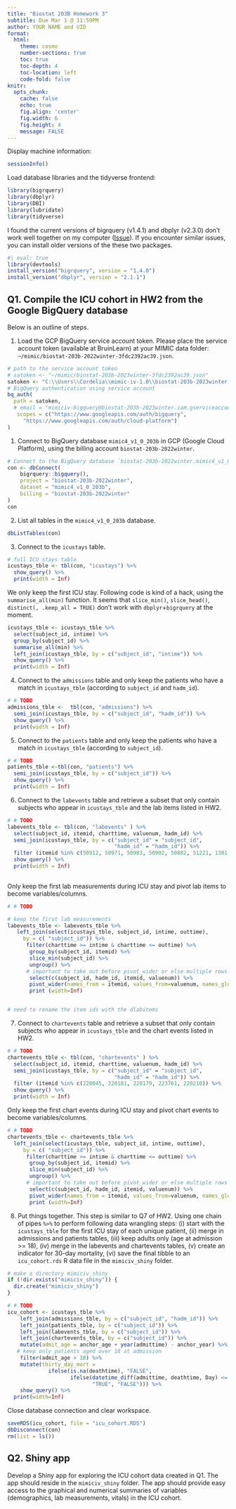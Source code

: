 ```yaml
---
title: "Biostat 203B Homework 3"
subtitle: Due Mar 1 @ 11:59PM
author: YOUR NAME and UID
format:
  html:
    theme: cosmo
    number-sections: true
    toc: true
    toc-depth: 4
    toc-location: left
    code-fold: false
knitr:
  opts_chunk: 
    cache: false    
    echo: true
    fig.align: 'center'
    fig.width: 6
    fig.height: 4
    message: FALSE
---
```


Display machine information:

```r
sessionInfo()
```

Load database libraries and the tidyverse frontend:

```r
library(bigrquery)
library(dbplyr)
library(DBI)
library(lubridate)
library(tidyverse)
```

I found the current versions of bigrquery (v1.4.1) and dbplyr (v2.3.0) don't work well together on my computer ([Issue](https://github.com/r-dbi/bigrquery/issues/509)). If you encounter similar issues, you can install older versions of the these two packages.

```r
#| eval: true
library(devtools)
install_version("bigrquery", version = "1.4.0")
install_version("dbplyr", version = "2.1.1")
```

## Q1. Compile the ICU cohort in HW2 from the Google BigQuery database

Below is an outline of steps.

1.  Load the GCP BigQuery service account token. Please place the service account token (available at BruinLearn) at your MIMIC data folder: `~/mimic/biostat-203b-2022winter-3fdc2392ac39.json`.

```r
# path to the service account token 
# satoken <- "~/mimic/biostat-203b-2023winter-3fdc2392ac39.json"
satoken <- "C:\\Users\\Cordelia\\mimic-iv-1.0\\biostat-203b-2023winter-3fdc2392ac39.json"
# BigQuery authentication using service account
bq_auth(
  path = satoken,
  # email = "mimiciv-bigquery@biostat-203b-2023winter.iam.gserviceaccount.com",
   scopes = c("https://www.googleapis.com/auth/bigquery",
     "https://www.googleapis.com/auth/cloud-platform")
)
```

1.  Connect to BigQuery database `mimic4_v1_0_203b` in GCP (Google Cloud Platform), using the billing account `biostat-203b-2022winter`.

```r
# Connect to the BigQuery database `biostat-203b-2022winter.mimic4_v1_0_203b`
con <- dbConnect(
    bigrquery::bigquery(),
    project = "biostat-203b-2022winter",
    dataset = "mimic4_v1_0_203b",
    billing = "biostat-203b-2022winter"
)
con
```

2.  List all tables in the `mimic4_v1_0_203b` database.

```r
dbListTables(con)
```

3.  Connect to the `icustays` table.

```r
# full ICU stays table
icustays_tble <- tbl(con, "icustays") %>%
  show_query() %>%
  print(width = Inf)
```

We only keep the first ICU stay. Following code is kind of a hack, using the `summarise_all(min)` function. It seems that `slice_min()`, `slice_head()`, `distinct(, .keep_all = TRUE)` don't work with `dbplyr`+`bigrquery` at the moment.

```r
icustays_tble <- icustays_tble %>% 
  select(subject_id, intime) %>% 
  group_by(subject_id) %>% 
  summarise_all(min) %>%
  left_join(icustays_tble, by = c("subject_id", "intime")) %>%
  show_query() %>%
  print(width = Inf)
```

4.  Connect to the `admissions` table and only keep the patients who have a match in `icustays_tble` (according to `subject_id` and `hadm_id`).

```r
# # TODO
admissions_tble <-  tbl(con, "admissions") %>%
  semi_join(icustays_tble, by = c("subject_id", "hadm_id")) %>%
  show_query() %>%
  print(width = Inf)
```

5.  Connect to the `patients` table and only keep the patients who have a match in `icustays_tble` (according to `subject_id`).

```r
# # TODO
patients_tble <-tbl(con, "patients") %>%
  semi_join(icustays_tble, by = c("subject_id")) %>%
  show_query() %>%
  print(width = Inf)
```

6.  Connect to the `labevents` table and retrieve a subset that only contain subjects who appear in `icustays_tble` and the lab items listed in HW2.

```r
# # TODO
labevents_tble <- tbl(con, "labevents" ) %>%
  select(subject_id, itemid, charttime, valuenum, hadm_id) %>%
  semi_join(icustays_tble, by = c("subject_id" = "subject_id", 
                                  "hadm_id" = "hadm_id")) %>%
  filter (itemid %in% c(50912, 50971, 50983, 50902, 50882, 51221, 1301, 50931)) %>%
  show_query() %>%
  print(width = Inf)
  
```

Only keep the first lab measurements during ICU stay and pivot lab items to become variables/columns.

```r
# # TODO

# keep the first lab measurements 
labevents_tble <- labevents_tble %>% 
   left_join(select(icustays_tble, subject_id, intime, outtime),
     by = c( "subject_id")) %>% 
      filter(charttime >= intime & charttime <= outtime) %>%
       group_by(subject_id, itemid) %>%
       slice_min(subject_id) %>%
       ungroup() %>%
      # important to take out before pivot_wider or else multiple rows for an itemid woll be produced
       select(c(subject_id, hadm_id, itemid, valuenum)) %>%
       pivot_wider(names_from = itemid, values_from=valuenum, names_glue = "item_{itemid}") %>%
       print (width=Inf)


# need to rename the item ids with the dlabitems 
```

7.  Connect to `chartevents` table and retrieve a subset that only contain subjects who appear in `icustays_tble` and the chart events listed in HW2.

```r
# # TODO
chartevents_tble <- tbl(con, "chartevents" ) %>%
  select(subject_id, itemid, charttime, valuenum, hadm_id) %>%
  semi_join(icustays_tble, by = c("subject_id" = "subject_id", 
                                  "hadm_id" = "hadm_id")) %>%
  filter (itemid %in% c(220045, 220181, 220179, 223761, 220210)) %>%
  show_query() %>%
  print(width = Inf)

```

Only keep the first chart events during ICU stay and pivot chart events to become variables/columns.

```r
# # TODO
chartevents_tble <- chartevents_tble %>% 
  left_join(select(icustays_tble, subject_id, intime, outtime),
     by = c( "subject_id")) %>% 
      filter(charttime >= intime & charttime <= outtime) %>%
       group_by(subject_id, itemid) %>%
       slice_min(subject_id) %>%
       ungroup() %>%
      # important to take out before pivot_wider or else multiple rows for an itemid woll be produced
       select(c(subject_id, hadm_id, itemid, valuenum)) %>%
       pivot_wider(names_from = itemid, values_from=valuenum, names_glue = "item_{itemid}") %>%
       print (width=Inf) 
```

8.  Put things together. This step is similar to Q7 of HW2. Using one chain of pipes `%>%` to perform following data wrangling steps: (i) start with the `icustays_tble` for the first ICU stay of each unique patient, (ii) merge in admissions and patients tables, (iii) keep adults only (age at admission \>= 18), (iv) merge in the labevents and chartevents tables, (v) create an indicator for 30-day mortality, (vi) save the final tibble to an `icu_cohort.rds` R data file in the `mimiciv_shiny` folder.

```r
# make a directory mimiciv_shiny
if (!dir.exists("mimiciv_shiny")) {
  dir.create("mimiciv_shiny")
}
```

```r
# # TODO
icu_cohort <- icustays_tble %>%
    left_join(admissions_tble, by = c("subject_id", "hadm_id")) %>%
    left_join(patients_tble, by = c("subject_id")) %>%
    left_join(labevents_tble, by = c("subject_id")) %>%
    left_join(chartevents_tble, by = c("subject_id")) %>%
    mutate(admit_age = anchor_age + year(admittime) - anchor_year) %>%
   # keep only patients aged over 18 at admission
    filter(admit_age > 18) %>%
    mutate(thirty_day_mort = 
             ifelse(is.na(deathtime), "FALSE", 
                    ifelse(datetime_diff(admittime, deathtime, Day) <= 30, 
                           "TRUE", "FALSE"))) %>%
    show_query() %>%
  print(width=Inf)
```

Close database connection and clear workspace.

```r
saveRDS(icu_cohort, file = "icu_cohort.RDS")
dbDisconnect(con)
rm(list = ls())
```

## Q2. Shiny app

Develop a Shiny app for exploring the ICU cohort data created in Q1. The app should reside in the `mimiciv_shiny` folder. The app should provide easy access to the graphical and numerical summaries of variables (demographics, lab measurements, vitals) in the ICU cohort.

